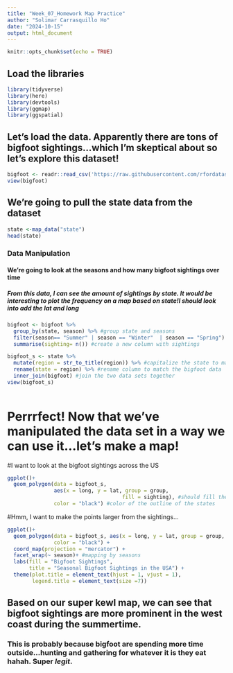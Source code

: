 ```yaml
---
title: "Week_07_Homework Map Practice"
author: "Solimar Carrasquillo Ho"
date: "2024-10-15"
output: html_document
---
```


```r
knitr::opts_chunk$set(echo = TRUE)
```

## Load the libraries

```r
library(tidyverse)
library(here)
library(devtools)
library(ggmap)
library(ggspatial)
```

## Let's load the data. Apparently there are tons of bigfoot sightings...which I'm skeptical about so let's explore this dataset! 
```r
bigfoot <- readr::read_csv('https://raw.githubusercontent.com/rfordatascience/tidytuesday/master/data/2022/2022-09-13/bigfoot.csv')
view(bigfoot)

```

## We're going to pull the state data from the dataset
```r
state <-map_data("state")
head(state)
```



### Data Manipulation
#### We're going to look at the seasons and how many bigfoot sightings over time
##### From this data, I can see the amount of sightings by state. It would be interesting to plot the frequency on a map based on state!I should look into add the lat and long
```r
bigfoot <- bigfoot %>% 
  group_by(state, season) %>% #group state and seasons
  filter(season== "Summer" | season == "Winter"  | season == "Spring") %>% #removes unknown season data
  summarise(sighting= n()) #create a new column with sightings 

bigfoot_s <- state %>%
  mutate(region = str_to_title(region)) %>% #capitalize the state to match bigfoot data
  rename(state = region) %>% #rename column to match the bigfoot data
  inner_join(bigfoot) #join the two data sets together
view(bigfoot_s)
  
```

# Perrrfect! Now that we've manipulated the data set in a way we can use it...let's make a map! 
#I want to look at the bigfoot sightings across the US
```r
ggplot()+
  geom_polygon(data = bigfoot_s,
               aes(x = long, y = lat, group = group,
                                     fill = sighting), #should fill the states based on number of sightings
               color = "black") #color of the outline of the states
```

#Hmm, I want to make the points larger from the sightings...
```r
ggplot()+
  geom_polygon(data = bigfoot_s, aes(x = long, y = lat, group = group, fill = sighting), #should fill the states based on number of sightings
               color = "black") +
  coord_map(projection = "mercator") +
  facet_wrap(~ season)+ #mapping by seasons
  labs(fill = "Bigfoot Sightings",
       title = "Seasonal Bigfoot Sightings in the USA") +
  theme(plot.title = element_text(hjust = 1, vjust = 1),
        legend.title = element_text(size =7))
```

## Based on our **super kewl** map, we can see that bigfoot sightings are more prominent in the west coast during the summertime.
### This is probably because bigfoot are spending more time outside...hunting and gathering for whatever it is they eat hahah. Super _legit_. 
 